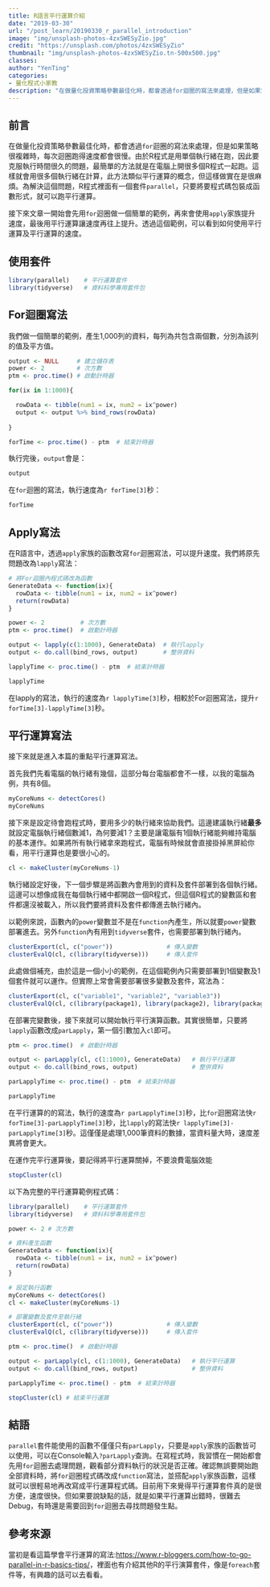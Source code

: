 ```yaml
---
title: R語言平行運算介紹
date: "2019-03-30"
url: "/post_learn/20190330_r_parallel_introduction"
image: "img/unsplash-photos-4zxSWESyZio.jpg"
credit: "https://unsplash.com/photos/4zxSWESyZio"
thumbnail: "img/unsplash-photos-4zxSWESyZio.tn-500x500.jpg"
classes:
author: "YenTing"
categories:
- 量化程式小家教
description: "在做量化投資策略參數最佳化時，都會透過for迴圈的寫法來處理，但是如果策略很複雜時，每次迴圈跑得速度都會很慢。由於R程式是用單個執行緒在跑，因此要克服執行時間很久的問題，最簡單的方法就是在電腦上開很多個R程式一起跑。這樣就會用很多個執行緒在計算，此方法類似平行運算的概念，但這樣做實在是很麻煩。為解決這個問題，R程式裡面有一個套件parallel，只要將要程式碼包裝成函數形式，就可以跑平行運算。"
---
```


## 前言

在做量化投資策略參數最佳化時，都會透過`for`迴圈的寫法來處理，但是如果策略很複雜時，每次迴圈跑得速度都會很慢。由於R程式是用單個執行緒在跑，因此要克服執行時間很久的問題，最簡單的方法就是在電腦上開很多個R程式一起跑。這樣就會用很多個執行緒在計算，此方法類似平行運算的概念，但這樣做實在是很麻煩。為解決這個問題，R程式裡面有一個套件`parallel`，只要將要程式碼包裝成函數形式，就可以跑平行運算。

接下來文章一開始會先用`for`迴圈做一個簡單的範例，再來會使用`apply`家族提升速度，最後用平行運算讓速度再往上提升。透過這個範例，可以看到如何使用平行運算及平行運算的速度。

## 使用套件

```r
library(parallel)    # 平行運算套件
library(tidyverse)   # 資料科學專用套件包
```

## For迴圈寫法

我們做一個簡單的範例，產生1,000列的資料，每列為共包含兩個數，分別為該列的值及平方值。

```r

output <- NULL     # 建立儲存表
power <- 2         # 次方數
ptm <- proc.time() # 啟動計時器

for(ix in 1:1000){

  rowData <- tibble(num1 = ix, num2 = ix^power) 
  output <- output %>% bind_rows(rowData)
  
}

forTime <- proc.time() - ptm  # 結束計時器 
```

執行完後，`output`會是：

```r
output
```

在`for`迴圈的寫法，執行速度為`r forTime[3]`秒：

```r
forTime
```

## Apply寫法

在R語言中，透過`apply`家族的函數改寫`for`迴圈寫法，可以提升速度。我們將原先問題改為`lapply`寫法：

```r

# 將For迴圈內程式碼改為函數
GenerateData <- function(ix){
  rowData <- tibble(num1 = ix, num2 = ix^power) 
  return(rowData)
}

power <- 2          # 次方數
ptm <- proc.time()  # 啟動計時器

output <- lapply(c(1:1000), GenerateData)  # 執行lapply
output <- do.call(bind_rows, output)       # 整併資料

lapplyTime <- proc.time() - ptm  # 結束計時器 
```


```r
lapplyTime
```

在lapply的寫法，執行的速度為`r lapplyTime[3]`秒，相較於For迴圈寫法，提升`r forTime[3]-lapplyTime[3]`秒。


## 平行運算寫法

接下來就是進入本篇的重點平行運算寫法。

首先我們先看電腦的執行緒有幾個，這部分每台電腦都會不一樣，以我的電腦為例，共有8個。

```r
myCoreNums <- detectCores()
myCoreNums
```

接下來是設定待會跑程式時，要用多少的執行緒來協助我們。這邊建議執行緒**最多**就設定電腦執行緒個數減1，為何要減1？主要是讓電腦有1個執行緒能夠維持電腦的基本運作。如果將所有執行緒拿來跑程式，電腦有時候就會直接掛掉黑屏給你看，用平行運算也是要很小心的。

```r
cl <- makeCluster(myCoreNums-1)
```

執行緒設定好後，下一個步驟是將函數內會用到的資料及套件部署到各個執行緒。這邊可以想像成我在每個執行緒中都開啟一個R程式，但這個R程式的變數區和套件都還沒被載入，所以我們要將資料及套件都傳進去執行緒內。

以範例來說，函數內的`power`變數並不是在`function`內產生，所以就要`power`變數部署進去。另外`function`內有用到`tidyverse`套件，也需要部署到執行緒內。

```r
clusterExport(cl, c("power"))               # 傳入變數
clusterEvalQ(cl, c(library(tidyverse)))     # 傳入套件
```

此處做個補充，由於這是一個小小的範例，在這個範例內只需要部署到1個變數及1個套件就可以運作。但實際上常會需要部署很多變數及套件，寫法為：

```r
clusterExport(cl, c("variable1", "variable2", "variable3"))                      # 傳入變數
clusterEvalQ(cl, c(library(package1), library(package2), library(package3)))     # 傳入套件
```

在部署完變數後，接下來就可以開始執行平行演算函數。其實很簡單，只要將`lapply`函數改成`parLapply`，第一個引數加入`cl`即可。

```r

ptm <- proc.time()  # 啟動計時器

output <- parLapply(cl, c(1:1000), GenerateData)   # 執行平行運算
output <- do.call(bind_rows, output)               # 整併資料

parLapplyTime <- proc.time() - ptm  # 結束計時器 

```

```r
parLapplyTime
```

在平行運算的的寫法，執行的速度為`r parLapplyTime[3]`秒，比`for`迴圈寫法快`r forTime[3]-parLapplyTime[3]`秒，比`lapply`的寫法快`r lapplyTime[3]-parLapplyTime[3]`秒。這僅僅是處理1,000筆資料的數據，當資料量大時，速度差異將會更大。

在運作完平行運算後，要記得將平行運算關掉，不要浪費電腦效能

```r
stopCluster(cl)
```

以下為完整的平行運算範例程式碼：
```r

library(parallel)    # 平行運算套件
library(tidyverse)   # 資料科學專用套件包

power <- 2 # 次方數

# 資料產生函數
GenerateData <- function(ix){
  rowData <- tibble(num1 = ix, num2 = ix^power) 
  return(rowData)
}

# 設定執行函數
myCoreNums <- detectCores()
cl <- makeCluster(myCoreNums-1)

# 部署變數及套件至執行緒
clusterExport(cl, c("power"))               # 傳入變數
clusterEvalQ(cl, c(library(tidyverse)))     # 傳入套件

ptm <- proc.time()  # 啟動計時器

output <- parLapply(cl, c(1:1000), GenerateData)   # 執行平行運算
output <- do.call(bind_rows, output)               # 整併資料

parLapplyTime <- proc.time() - ptm  # 結束計時器 

stopCluster(cl) # 結束平行運算

```


## 結語

`parallel`套件能使用的函數不僅僅只有`parLapply`，只要是`apply`家族的函數皆可以使用，可以在Console輸入`?parLapply`查詢。在寫程式時，我習慣在一開始都會先用`for`迴圈去處理問題，觀看部分資料執行的狀況是否正確。確認無誤要開始跑全部資料時，將`for`迴圈程式碼改成`function`寫法，並搭配`apply`家族函數，這樣就可以很輕易地再改寫成平行運算程式碼。目前用下來覺得平行運算套件真的是很方便，速度很快。但如果要說缺點的話，就是如果平行運算出錯時，很難去Debug，有時還是需要回到`for`迴圈去尋找問題發生點。


## 參考來源

當初是看這篇學會平行運算的寫法:[https://www.r-bloggers.com/how-to-go-parallel-in-r-basics-tips/](https://www.r-bloggers.com/how-to-go-parallel-in-r-basics-tips/)，裡面也有介紹其他R的平行演算套件，像是`foreach`套件等，有興趣的話可以去看看。



